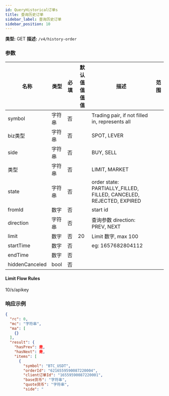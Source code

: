 ```yaml
---
id: QueryHistorical订单s
title: 查询历史订单
sidebar_label: 查询历史订单
sidebar_position: 10
---
```


**类型:** GET **描述:** `/v4/history-order`

### 参数

| 名称 | 类型 | 必填 | 默认值值值值 | 描述 | 范围 |
| --- | --- | --- | --- | --- | --- |
| symbol | 字符串 | 否 |  | Trading pair, if not filled in, represents all |  |
| biz类型 | 字符串 | 否 |  | SPOT, LEVER |  |
| side | 字符串 | 否 |  | BUY, SELL |  |
| 类型 | 字符串 | 否 |  | LIMIT, MARKET |  |
| state | 字符串 | 否 |  | order state: PARTIALLY_FILLED, FILLED, CANCELED, REJECTED, EXPIRED |  |
| fromId | 数字 | 否 |  | start id |  |
| direction | 字符串 | 否 |  | 查询参数 direction: PREV, NEXT |  |
| limit | 数字 | 否 | 20 | Limit 数字, max 100 |  |
| startTime | 数字 | 否 |  | eg: 1657682804112 |  |
| endTime | 数字 | 否 |  |  |  |
| hiddenCanceled | bool | 否 |  |  |  |

#### **Limit Flow Rules**

10/s/apikey

### 响应示例

```json title="响应"
{
  "rc": 0,
  "mc": "字符串",
  "ma": [
    {}
  ],
  "result": {
    "hasPrev": 是,
    "hasNext": 是,
    "items": [
      {
        "symbol": "BTC_USDT",
        "orderId": "6216559590087220004",
        "client订单Id": "16559590087220001",
        "base货币": "字符串",
        "quote货币": "字符串",
        "side": "
```
